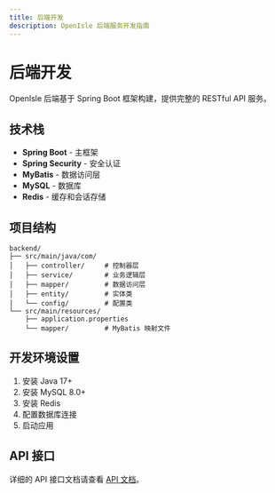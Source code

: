 ```yaml
---
title: 后端开发
description: OpenIsle 后端服务开发指南
---
```


# 后端开发

OpenIsle 后端基于 Spring Boot 框架构建，提供完整的 RESTful API 服务。

## 技术栈

- **Spring Boot** - 主框架
- **Spring Security** - 安全认证
- **MyBatis** - 数据访问层
- **MySQL** - 数据库
- **Redis** - 缓存和会话存储

## 项目结构

```
backend/
├── src/main/java/com/
│   ├── controller/     # 控制器层
│   ├── service/        # 业务逻辑层
│   ├── mapper/         # 数据访问层
│   ├── entity/         # 实体类
│   └── config/         # 配置类
└── src/main/resources/
    ├── application.properties
    └── mapper/         # MyBatis 映射文件
```

## 开发环境设置

1. 安装 Java 17+
2. 安装 MySQL 8.0+
3. 安装 Redis
4. 配置数据库连接
5. 启动应用

## API 接口

详细的 API 接口文档请查看 [API 文档](/openapi)。
